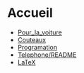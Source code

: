 = Accueil =
* [[Pour_la_voiture]]
* [[Couteaux]]
* [[Programation]]
* [[Telephone/README]]
* [[LaTeX]]
